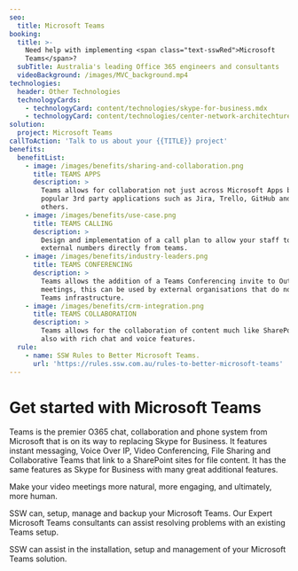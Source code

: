 ```yaml
---
seo:
  title: Microsoft Teams
booking:
  title: >-
    Need help with implementing <span class="text-sswRed">Microsoft
    Teams</span>?
  subTitle: Australia's leading Office 365 engineers and consultants
  videoBackground: /images/MVC_background.mp4
technologies:
  header: Other Technologies
  technologyCards:
    - technologyCard: content/technologies/skype-for-business.mdx
    - technologyCard: content/technologies/center-network-architechture.mdx
solution:
  project: Microsoft Teams
callToAction: 'Talk to us about your {{TITLE}} project'
benefits:
  benefitList:
    - image: /images/benefits/sharing-and-collaboration.png
      title: TEAMS APPS
      description: >
        Teams allows for collaboration not just across Microsoft Apps but also
        popular 3rd party applications such as Jira, Trello, GitHub and many
        others.
    - image: /images/benefits/use-case.png
      title: TEAMS CALLING
      description: >
        Design and implementation of a call plan to allow your staff to call
        external numbers directly from teams.
    - image: /images/benefits/industry-leaders.png
      title: TEAMS CONFERENCING
      description: >
        Teams allows the addition of a Teams Conferencing invite to Outlook
        meetings, this can be used by external organisations that do not have a
        Teams infrastructure.
    - image: /images/benefits/crm-integration.png
      title: TEAMS COLLABORATION
      description: >
        Teams allows for the collaboration of content much like SharePoint but
        also with rich chat and voice features.
  rule:
    - name: SSW Rules to Better Microsoft Teams.
      url: 'https://rules.ssw.com.au/rules-to-better-microsoft-teams'
---
```


# Get started with Microsoft Teams

Teams is the premier O365 chat, collaboration and phone system from Microsoft that is on its way to replacing Skype for Business. It features instant messaging, Voice Over IP, Video Conferencing, File Sharing and Collaborative Teams that link to a SharePoint sites for file content. It has the same features as Skype for Business with many great additional features.

Make your video meetings more natural, more engaging, and ultimately, more human.

<VideoEmbed url="https://youtu.be/A1egcVkYrgw" />

SSW can, setup, manage and backup your Microsoft Teams. Our Expert Microsoft Teams consultants can assist resolving problems with an existing Teams setup.

SSW can assist in the installation, setup and management of your Microsoft Teams solution.
